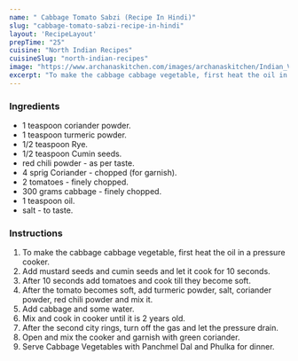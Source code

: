 ---
name: " Cabbage Tomato Sabzi (Recipe In Hindi)"
slug: "cabbage-tomato-sabzi-recipe-in-hindi"
layout: 'RecipeLayout'
prepTime: "25"
cuisine: "North Indian Recipes"
cuisineSlug: "north-indian-recipes"
image: "https://www.archanaskitchen.com/images/archanaskitchen/Indian_Vegetables_Dry/Patta_Gobhi_ki_Sabji_Recipe_Cabbage_Tomato_Sabzi-3.jpg"
excerpt: "To make the cabbage cabbage vegetable, first heat the oil in a pressure cooker"
---

### Ingredients

-  1 teaspoon coriander powder.
-  1 teaspoon turmeric powder.
-  1/2 teaspoon Rye.
-  1/2 teaspoon Cumin seeds.
-  red chili powder - as per taste.
-  4 sprig Coriander - chopped (for garnish).
-  2 tomatoes - finely chopped.
- 300 grams cabbage - finely chopped.
-  1 teaspoon oil.
-  salt - to taste.

### Instructions

1. To make the cabbage cabbage vegetable, first heat the oil in a pressure cooker.
1. Add mustard seeds and cumin seeds and let it cook for 10 seconds.
1. After 10 seconds add tomatoes and cook till they become soft.
1. After the tomato becomes soft, add turmeric powder, salt, coriander powder, red chili powder and mix it.
1. Add cabbage and some water.
1. Mix and cook in cooker until it is 2 years old.
1. After the second city rings, turn off the gas and let the pressure drain.
1. Open and mix the cooker and garnish with green coriander.
1. Serve Cabbage Vegetables with Panchmel Dal and Phulka for dinner.
